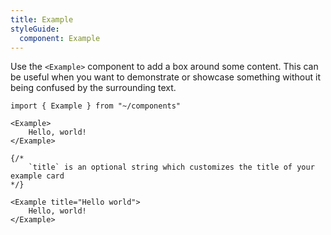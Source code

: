 ```yaml
---
title: Example
styleGuide:
  component: Example
---
```


Use the `<Example>` component to add a box around some content. This can be useful when you want to demonstrate or showcase something without it being confused by the surrounding text.

```mdx live
import { Example } from "~/components"

<Example>
    Hello, world!
</Example>

{/*
    `title` is an optional string which customizes the title of your example card
*/}

<Example title="Hello world">
    Hello, world!
</Example>
```